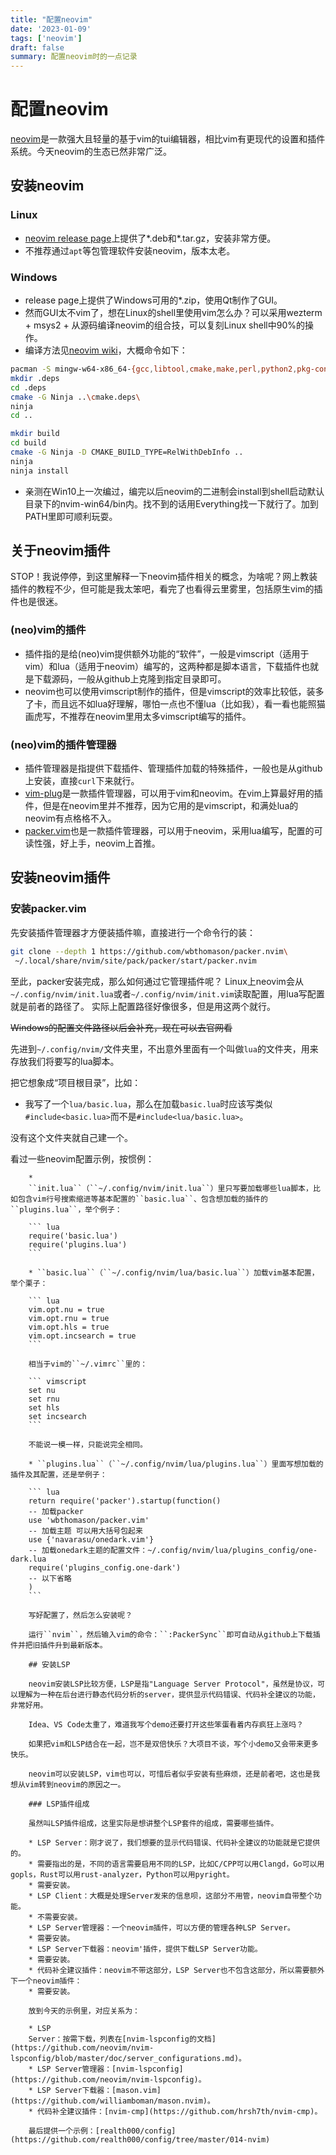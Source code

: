 ```yaml
---
title: "配置neovim"
date: '2023-01-09'
tags: ['neovim']
draft: false
summary: 配置neovim时的一点记录
---
```


# 配置neovim

[neovim](https://neovim.io/)是一款强大且轻量的基于vim的tui编辑器，相比vim有更现代的设置和插件系统。今天neovim的生态已然非常广泛。

## 安装neovim

### Linux

* [neovim release page](https://github.com/neovim/neovim/releases/tag/stable)上提供了*.deb和*.tar.gz，安装非常方便。
* 不推荐通过``apt``等包管理软件安装neovim，版本太老。

### Windows

* release page上提供了Windows可用的*.zip，使用Qt制作了GUI。
* 然而GUI太不vim了，想在Linux的shell里使用vim怎么办？可以采用wezterm + msys2 + 从源码编译neovim的组合技，可以复刻Linux shell中90%的操作。
* 编译方法见[neovim wiki](https://github.com/neovim/neovim/wiki/Building-Neovim#windows--msys2--mingw)，大概命令如下：

``` bash
pacman -S mingw-w64-x86_64-{gcc,libtool,cmake,make,perl,python2,pkg-config,ninja,diffutils}
mkdir .deps
cd .deps
cmake -G Ninja ..\cmake.deps\
ninja
cd ..

mkdir build
cd build
cmake -G Ninja -D CMAKE_BUILD_TYPE=RelWithDebInfo ..
ninja
ninja install
  ```

* 亲测在Win10上一次编过，编完以后neovim的二进制会install到shell启动默认目录下的nvim-win64/bin内。找不到的话用Everything找一下就行了。加到PATH里即可顺利玩耍。

## 关于neovim插件

STOP！我说停停，到这里解释一下neovim插件相关的概念，为啥呢？网上教装插件的教程不少，但可能是我太笨吧，看完了也看得云里雾里，包括原生vim的插件也是很迷。

### (neo)vim的插件

* 插件指的是给(neo)vim提供额外功能的“软件”，一般是vimscript（适用于vim）和lua（适用于neovim）编写的，这两种都是脚本语言，下载插件也就是下载源码，一般从github上克隆到指定目录即可。
* neovim也可以使用vimscript制作的插件，但是vimscript的效率比较低，装多了卡，而且远不如lua好理解，哪怕一点也不懂lua（比如我），看一看也能照猫画虎写，不推荐在neovim里用太多vimscript编写的插件。

### (neo)vim的插件管理器

* 插件管理器是指提供下载插件、管理插件加载的特殊插件，一般也是从github上安装，直接``curl``下来就行。
* [vim-plug](https://github.com/junegunn/vim-plug)是一款插件管理器，可以用于vim和neovim。在vim上算最好用的插件，但是在neovim里并不推荐，因为它用的是vimscript，和满处lua的neovim有点格格不入。
* [packer.vim](https://github.com/wbthomason/packer.nvim)也是一款插件管理器，可以用于neovim，采用lua编写，配置的可读性强，好上手，neovim上首推。

## 安装neovim插件

### 安装packer.vim

先安装插件管理器才方便装插件嘛，直接进行一个命令行的装：

``` bash
git clone --depth 1 https://github.com/wbthomason/packer.nvim\
 ~/.local/share/nvim/site/pack/packer/start/packer.nvim
```

至此，packer安装完成，那么如何通过它管理插件呢？
Linux上neovim会从``~/.config/nvim/init.lua``或者``~/.config/nvim/init.vim``读取配置，用lua写配置就是前者的路径了。
实际上配置路径好像很多，但是用这两个就行。

~~Windows的配置文件路径以后会补充，现在可以去官网看~~

先进到``~/.config/nvim/``文件夹里，不出意外里面有一个叫做``lua``的文件夹，用来存放我们将要写的lua脚本。

把它想象成“项目根目录”，比如：

* 我写了一个``lua/basic.lua``，那么在加载``basic.lua``时应该写类似``#include<basic.lua>``而不是``#include<lua/basic.lua>``。

没有这个文件夹就自己建一个。

看过一些neovim配置示例，按惯例：

        *
        ``init.lua``（``~/.config/nvim/init.lua``）里只写要加载哪些lua脚本，比如包含vim行号搜索缩进等基本配置的``basic.lua``、包含想加载的插件的``plugins.lua``，举个例子：

        ``` lua
        require('basic.lua')
        require('plugins.lua')
        ```

        * ``basic.lua``（``~/.config/nvim/lua/basic.lua``）加载vim基本配置，举个栗子：

        ``` lua
        vim.opt.nu = true
        vim.opt.rnu = true
        vim.opt.hls = true
        vim.opt.incsearch = true
        ```

        相当于vim的``~/.vimrc``里的：

        ``` vimscript
        set nu
        set rnu
        set hls
        set incsearch
        ```

        不能说一模一样，只能说完全相同。

        * ``plugins.lua``（``~/.config/nvim/lua/plugins.lua``）里面写想加载的插件及其配置，还是举例子：

        ``` lua
        return require('packer').startup(function()
        -- 加载packer
        use 'wbthomason/packer.vim'
        -- 加载主题 可以用大括号包起来
        use {'navarasu/onedark.vim'}
        -- 加载onedark主题的配置文件：~/.config/nvim/lua/plugins_config/one-dark.lua
        require('plugins_config.one-dark')
        -- 以下省略
        )
        ```

        写好配置了，然后怎么安装呢？

        运行``nvim``，然后输入vim的命令：``:PackerSync``即可自动从github上下载插件并把旧插件升到最新版本。

        ## 安装LSP

        neovim安装LSP比较方便，LSP是指"Language Server Protocol"，虽然是协议，可以理解为一种在后台进行静态代码分析的server，提供显示代码错误、代码补全建议的功能，非常好用。

        Idea、VS Code太重了，难道我写个demo还要打开这些笨蛋看着内存疯狂上涨吗？

        如果把vim和LSP结合在一起，岂不是双倍快乐？大项目不谈，写个小demo又会带来更多快乐。

        neovim可以安装LSP，vim也可以，可惜后者似乎安装有些麻烦，还是前者吧，这也是我想从vim转到neovim的原因之一。

        ### LSP插件组成

        虽然叫LSP插件组成，这里实际是想讲整个LSP套件的组成，需要哪些插件。

        * LSP Server：刚才说了，我们想要的显示代码错误、代码补全建议的功能就是它提供的。
        * 需要指出的是，不同的语言需要启用不同的LSP，比如C/CPP可以用Clangd，Go可以用gopls，Rust可以用rust-analyzer，Python可以用pyright。
        * 需要安装。
        * LSP Client：大概是处理Server发来的信息呗，这部分不用管，neovim自带整个功能。
        * 不需要安装。
        * LSP Server管理器：一个neovim插件，可以方便的管理各种LSP Server。
        * 需要安装。
        * LSP Server下载器：neovim'插件，提供下载LSP Server功能。
        * 需要安装。
        * 代码补全建议插件：neovim不带这部分，LSP Server也不包含这部分，所以需要额外下一个neovim插件：
        * 需要安装。

        放到今天的示例里，对应关系为：

        * LSP
        Server：按需下载，列表在[nvim-lspconfig的文档](https://github.com/neovim/nvim-lspconfig/blob/master/doc/server_configurations.md)。
        * LSP Server管理器：[nvim-lspconfig](https://github.com/neovim/nvim-lspconfig)。
        * LSP Server下载器：[mason.vim](https://github.com/williamboman/mason.nvim)。
        * 代码补全建议插件：[nvim-cmp](https://github.com/hrsh7th/nvim-cmp)。

        最后提供一个示例：[realth000/config](https://github.com/realth000/config/tree/master/014-nvim)
